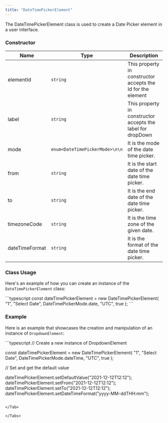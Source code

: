 ```yaml
---
title: "DateTimePickerElement"
---
```




The DateTimePickerElement class is used to create a Date Picker element in a user interface.

### Constructor

| Name           | Type                                 | Description                                                 |
| -------------- | ------------------------------------ | ----------------------------------------------------------- |
| elementId      | `string`                             | This property in constructor accepts the Id for the element |
| label          | `string`                             | This property in constructor accepts the label for dropDown |
| mode           | `enum<DateTimePickerMode>\n\n` | It is the mode of the date time picker.                     |
| from           | `string`                             | It is the start date of the date time picker.               |
| to             | `string`                             | It is the end date of the date time picker.                 |
| timezoneCode   | `string`                             | It is the time zone of the given date.                      |
| dateTimeFormat | `string`                             | It is the format of the date time picker.                   |

### Class Usage

Here's an example of how you can create an instance of the `DateTimePickerElement` class:

<Tabs>
<Tab title="TypeScript">
```typescript
const dateTimePickerElement = new DateTimePickerElement(
  "1",
  "Select Date",
  DateTimePickerMode.date,
  "UTC",
  true
);
```

</Tab>

</Tabs>

### Example

Here is an example that showcases the creation and manipulation of an instance of `DropdownElement`:

<Tabs>
<Tab title="TypeScript">
```typescript
// Create a new instance of DropdownElement

const dateTimePickerElement = new DateTimePickerElement(
  "1",
  "Select Date",
  DateTimePickerMode.dateTime,
  "UTC",
  true
);

// Set and get the default value

dateTimePickerElement.setDefaultValue("2021-12-12T12:12");
dateTimePickerElement.setFrom("2021-12-12T12:12");
dateTimePickerElement.setTo("2021-12-12T12:12");
dateTimePickerElement.setDateTimeFormat("yyyy-MM-ddTHH:mm");
```

</Tab>

</Tabs>
